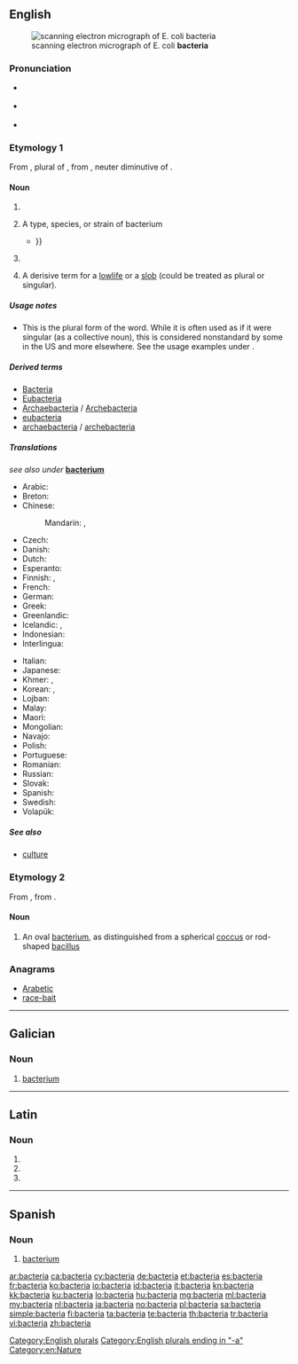 {{also|Bacteria|bactéria}}
==English==
[[Image:EscherichiaColi NIAID.jpg|thumb|scanning electron micrograph of E. coli '''bacteria''']]

===Pronunciation===
* {{a|US}} {{IPA|/bækˈtɪɹ.i.ə/|lang=en}}
* {{a|UK}} {{IPA|/bækˈtɪəɹ.ɪə/|lang=en}}
* {{audio|en-us-bacteria.ogg|Audio (US)|lang=en}}

===Etymology 1===
From {{etyl|NL.|en}} {{term|bacteria||lang=la}}, plural of {{term|lang=la|bacterium}}, from {{etyl|grc|en}} {{term|βακτήριον|tr=baktērion||lang=grc}}, neuter diminutive of {{term|βακτηρία|tr=baktēria||rod, stick|lang=grc}}.

====Noun====
{{head|en|noun}}

# {{plural of|bacterium|lang=en}}[[Category:English plurals]]
# {{context|US|lang=en}} A type, species, or strain of bacterium
#* {{quote-book|2002|A.C. Panchdhari|Water Supply and Sanitary Installations|url=http://books.google.com/books?id=3PEDkIS5J_kC|edition=2nd ed.|isbn=8122412254|page=177
|passage=Anaerobic '''bacteria''' function in the absence of oxygen, where as aerobic '''bacteria''' require sunlight and also oxygen. Both these '''bacterias''' are capable of breaking down the organic matter {{...}} }}
# {{context|US|proscribed|lang=en}} {{alternative form of|bacterium|lang=en}}
# {{context|pejorative|slang|lang=en}} A derisive term for a [[lowlife]] or a [[slob]] (could be treated as plural or singular).

=====Usage notes=====
* This is the plural form of the word. While it is often used as if it were singular (as a collective noun), this is considered nonstandard by some in the US and more elsewhere. See the usage examples under {{term|bacterium}}.

=====Derived terms=====
* [[Bacteria]]
* [[Eubacteria]]
* [[Archaebacteria]] / [[Archebacteria]]
* [[eubacteria]]
* [[archaebacteria]] / [[archebacteria]]

=====Translations=====
<!--is there any point in having translations on this page?-->
''see also under'' '''[[bacterium]]'''
{{trans-top|bacteria}}
* Arabic: {{t+|ar|بكتيريا}}
* Breton: {{t|br|bakteri}}
* Chinese:
*: Mandarin: {{t+check|cmn|細菌|sc=Hani}}, {{t+check|cmn|细菌|sc=Hani}}
* Czech: {{t+|cs|bakterie}}
* Danish: {{t+|da|bakterie}}
* Dutch: {{t+|nl|bacteriën}}
* Esperanto: {{t|eo|bakterioj}}
* Finnish: {{t|fi|bakteerikanta}} {{qualifier|collective noun}}, {{t|fi|bakteerit}} {{qualifier|plural}}
* French: {{t+|fr|bactéries|f-p}}
* German: {{t+|de|Bakterien}}
* Greek: {{t+|el|βακτήρια|n-p|tr=vaktíria}}
* Greenlandic: {{t|kl|bakteria}}
* Icelandic: {{t|is|gerlar|n-p}}, {{t|is|bakteríur|n-p}}
* Indonesian: {{t+|id|bakteri}}
* Interlingua: {{t|ia|bacterios}}
{{trans-mid}}
* Italian: {{t+|it|batteri|m-p}}
* Japanese: {{t+|ja|細菌|tr=[[さいきん]], saikin}}
* Khmer: {{t|km|វេត្រាណូ|sc=Khmr|tr=veetraanoo}}, {{t|km|បាក់តេរី|sc=Khmr|tr=bakteerii}}
* Korean: {{t+|ko|세균|sc=Hang}}, {{t+|ko|박테리아|sc=Hang}}
* Lojban: {{t|jbo|jurme}}
* Malay: {{t|ms|bakteria}}
* Maori: {{t|mi|huakita}}
* Mongolian: {{t|mn|нян|tr=nian|sc=Cyrl}}
* Navajo: {{t|nv|chʼosh doo yitʼínii}}
* Polish: {{t+|pl|bakterie}}
* Portuguese: {{t|pt|bactérias}}
* Romanian: {{t|ro|bacterii|f-p}}
* Russian: {{t+|ru|бактерия|f|tr=bakteriya|sc=Cyrl}}
* Slovak: {{t|sk|baktérie|f-p}}
* Spanish: {{t|es|bacterias}}
* Swedish: {{t+|sv|bakterie|alt=bakterier}}
* Volapük: {{t|vo|bakters}}
{{trans-bottom}}

=====See also=====
* [[culture]] {{qualifier|collective noun}}

===Etymology 2===
From {{etyl|NL.|en}} {{term|bacteria||lang=la}}, from {{etyl|grc|en}} {{term|βακτηρία|tr=baktēria||rod, stick|lang=grc}}.

====Noun====
{{en-noun|bacteriae}} <!--sic.-->

# {{context|dated|medicine|lang=en}} An oval [[bacterium]], as distinguished from a spherical [[coccus]] or rod-shaped [[bacillus]]

===Anagrams===
* [[Arabetic#English|Arabetic]]
* [[race-bait#English|race-bait]]

[[Category:English plurals ending in "-a"]]
[[Category:en:Nature]]

----

==Galician==

===Noun===
{{gl-noun|f}}

# [[bacterium]]

----

==Latin==

===Noun===
{{la-noun-form|bacteria}}

# {{inflection of|bacterium||nom|p|lang=la}}
# {{inflection of|bacterium||acc|p|lang=la}}
# {{inflection of|bacterium||voc|p|lang=la}}

----

==Spanish==

===Noun===
{{es-noun|f}}

# [[bacterium]]

[[ar:bacteria]]
[[ca:bacteria]]
[[cy:bacteria]]
[[de:bacteria]]
[[et:bacteria]]
[[es:bacteria]]
[[fr:bacteria]]
[[ko:bacteria]]
[[io:bacteria]]
[[id:bacteria]]
[[it:bacteria]]
[[kn:bacteria]]
[[kk:bacteria]]
[[ku:bacteria]]
[[lo:bacteria]]
[[hu:bacteria]]
[[mg:bacteria]]
[[ml:bacteria]]
[[my:bacteria]]
[[nl:bacteria]]
[[ja:bacteria]]
[[no:bacteria]]
[[pl:bacteria]]
[[sa:bacteria]]
[[simple:bacteria]]
[[fi:bacteria]]
[[ta:bacteria]]
[[te:bacteria]]
[[th:bacteria]]
[[tr:bacteria]]
[[vi:bacteria]]
[[zh:bacteria]]